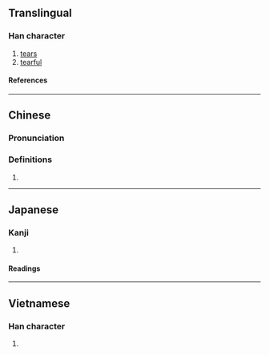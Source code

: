{{character info/new}}
==Translingual==

===Han character===
{{Han char|rn=85|rad=水|as=06|sn=9|four=31127|canj=EMBL|ids=⿰氵而}}

# [[tears]]
# [[tearful]]

====References====
{{Han ref|kx=0620.010|dkj=17370|dj=1015.060|hdz=31604.030|uh=6D0F}}

----

==Chinese==
{{zh-forms}}

===Pronunciation===
{{zh-pron
|m=ér
|c=ji4
|mc=y
|oc=y
|ma=
|cat=n,a
}}

===Definitions===
{{zh-hanzi}}

# {{rfdef|lang=zh}}

----

==Japanese==

===Kanji===
{{ja-kanji|grade=|rs=水06}}

# {{defn|lang=ja|sort=水06}}

====Readings====
{{ja-readings
|on=じ, に
|kun=ぬるまゆ
}}

----

==Vietnamese==

===Han character===
{{vi-readings|rs=水06|reading=nhỉ}}

# {{defn|lang=vi|sort=水06}}